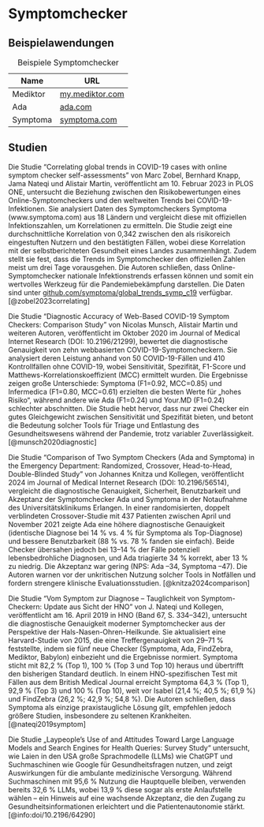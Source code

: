 # Symptomchecker

## Beispielawendungen

| Name      | URL                         |
|-----------|-----------------------------|
| Mediktor  | [my.mediktor.com](https://my.mediktor.com/de) |
| Ada       | [ada.com](https://ada.com/)             |
| Symptoma  | [symptoma.com](https://www.symptoma.com/) |

: Beispiele Symptomchecker

## Studien

Die Studie "Correlating global trends in COVID-19 cases with online symptom checker self-assessments" von Marc Zobel, Bernhard Knapp, Jama Nateqi und Alistair Martin, veröffentlicht am 10. Februar 2023 in PLOS ONE, untersucht die Beziehung zwischen den Risikobewertungen eines Online-Symptomcheckers und den weltweiten Trends bei COVID-19-Infektionen. Sie analysiert Daten des Symptomcheckers Symptoma (www.symptoma.com) aus 18 Ländern und vergleicht diese mit offiziellen Infektionszahlen, um Korrelationen zu ermitteln. Die Studie zeigt eine durchschnittliche Korrelation von 0,342 zwischen den als risikoreich eingestuften Nutzern und den bestätigten Fällen, wobei diese Korrelation mit der selbstberichteten Gesundheit eines Landes zusammenhängt. Zudem stellt sie fest, dass die Trends im Symptomchecker den offiziellen Zahlen meist um drei Tage vorausgehen. Die Autoren schließen, dass Online-Symptomchecker nationale Infektionstrends erfassen können und somit ein wertvolles Werkzeug für die Pandemiebekämpfung darstellen. Die Daten sind unter [github.com/symptoma/global_trends_symp_c19](https://github.com/symptoma/global_trends_symp_c19) verfügbar. [@zobel2023correlating]

Die Studie "Diagnostic Accuracy of Web-Based COVID-19 Symptom Checkers: Comparison Study" von Nicolas Munsch, Alistair Martin und weiteren Autoren, veröffentlicht im Oktober 2020 im Journal of Medical Internet Research (DOI: 10.2196/21299), bewertet die diagnostische Genauigkeit von zehn webbasierten COVID-19-Symptomcheckern. Sie analysiert deren Leistung anhand von 50 COVID-19-Fällen und 410 Kontrollfällen ohne COVID-19, wobei Sensitivität, Spezifität, F1-Score und Matthews-Korrelationskoeffizient (MCC) ermittelt wurden. Die Ergebnisse zeigen große Unterschiede: Symptoma (F1=0.92, MCC=0.85) und Infermedica (F1=0.80, MCC=0.61) erzielten die besten Werte für „hohes Risiko“, während andere wie Ada (F1=0.24) und Your.MD (F1=0.24) schlechter abschnitten. Die Studie hebt hervor, dass nur zwei Checker ein gutes Gleichgewicht zwischen Sensitivität und Spezifität bieten, und betont die Bedeutung solcher Tools für Triage und Entlastung des Gesundheitswesens während der Pandemie, trotz variabler Zuverlässigkeit. [@munsch2020diagnostic]

Die Studie "Comparison of Two Symptom Checkers (Ada and Symptoma) in the Emergency Department: Randomized, Crossover, Head-to-Head, Double-Blinded Study" von Johannes Knitza und Kollegen, veröffentlicht 2024 im Journal of Medical Internet Research (DOI: 10.2196/56514), vergleicht die diagnostische Genauigkeit, Sicherheit, Benutzbarkeit und Akzeptanz der Symptomchecker Ada und Symptoma in der Notaufnahme des Universitätsklinikums Erlangen. In einer randomisierten, doppelt verblindeten Crossover-Studie mit 437 Patienten zwischen April und November 2021 zeigte Ada eine höhere diagnostische Genauigkeit (identische Diagnose bei 14 % vs. 4 % für Symptoma als Top-Diagnose) und bessere Benutzbarkeit (88 % vs. 78 % fanden sie einfach). Beide Checker übersahen jedoch bei 13–14 % der Fälle potenziell lebensbedrohliche Diagnosen, und Ada triagierte 34 % korrekt, aber 13 % zu niedrig. Die Akzeptanz war gering (NPS: Ada –34, Symptoma –47). Die Autoren warnen vor der unkritischen Nutzung solcher Tools in Notfällen und fordern strengere klinische Evaluationsstudien. [@knitza2024comparison]

Die Studie "Vom Symptom zur Diagnose – Tauglichkeit von Symptom-Checkern: Update aus Sicht der HNO" von J. Nateqi und Kollegen, veröffentlicht am 16. April 2019 in HNO (Band 67, S. 334–342), untersucht die diagnostische Genauigkeit moderner Symptomchecker aus der Perspektive der Hals-Nasen-Ohren-Heilkunde. Sie aktualisiert eine Harvard-Studie von 2015, die eine Treffergenauigkeit von 29–71 % feststellte, indem sie fünf neue Checker (Symptoma, Ada, FindZebra, Mediktor, Babylon) einbezieht und die Ergebnisse normiert. Symptoma sticht mit 82,2 % (Top 1), 100 % (Top 3 und Top 10) heraus und übertrifft den bisherigen Standard deutlich. In einem HNO-spezifischen Test mit Fällen aus dem British Medical Journal erreicht Symptoma 64,3 % (Top 1), 92,9 % (Top 3) und 100 % (Top 10), weit vor Isabel (21,4 %; 40,5 %; 61,9 %) und FindZebra (26,2 %; 42,9 %; 54,8 %). Die Autoren schließen, dass Symptoma als einzige praxistaugliche Lösung gilt, empfehlen jedoch größere Studien, insbesondere zu seltenen Krankheiten. [@nateqi2019symptom]

Die Studie „Laypeople’s Use of and Attitudes Toward Large Language Models and Search Engines for Health Queries: Survey Study“ untersucht, wie Laien in den USA große Sprachmodelle (LLMs) wie ChatGPT und Suchmaschinen wie Google für Gesundheitsfragen nutzen, und zeigt Auswirkungen für die ambulante medizinische Versorgung. Während Suchmaschinen mit 95,6 % Nutzung die Hauptquelle bleiben, verwenden bereits 32,6 % LLMs, wobei 13,9 % diese sogar als erste Anlaufstelle wählen – ein Hinweis auf eine wachsende Akzeptanz, die den Zugang zu Gesundheitsinformationen erleichtert und die Patientenautonomie stärkt. [@info:doi/10.2196/64290]
